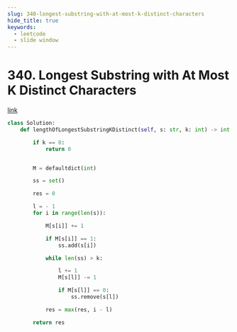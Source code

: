 ```yaml
---
slug: 340-longest-substring-with-at-most-k-distinct-characters
hide_title: true
keywords:
  - leetcode
  - slide window
---
```


# 340. Longest Substring with At Most K Distinct Characters

[link](https://leetcode.com/problems/longest-substring-with-at-most-k-distinct-characters/description/)

```python
class Solution:
    def lengthOfLongestSubstringKDistinct(self, s: str, k: int) -> int:

        if k == 0:
            return 0


        M = defaultdict(int)

        ss = set()

        res = 0

        l = - 1
        for i in range(len(s)):

            M[s[i]] += 1

            if M[s[i]] == 1:
                ss.add(s[i])

            while len(ss) > k:

                l += 1
                M[s[l]] -= 1

                if M[s[l]] == 0:
                    ss.remove(s[l])

            res = max(res, i - l)

        return res

```
